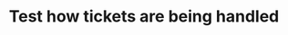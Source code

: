 ---
title: 'Test how tickets are being handled'
description: 'Display inline code and code blocks'
icon: 'monitoring'
---